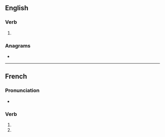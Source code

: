 {{also|arborisés}}
==English==

===Verb===
{{head|en|verb form}}

# {{en-third-person singular of|arborise}}

===Anagrams===
* {{anagrams|en|a=abeiorrss|Barrioses}}

----

==French==

===Pronunciation===
* {{homophones|arborise|arborisent|lang=fr}}

===Verb===
{{head|fr|verb form}}

# {{inflection of|arboriser||2|s|pres|ind|lang=fr}}
# {{inflection of|arboriser||2|s|pres|sub|lang=fr}}